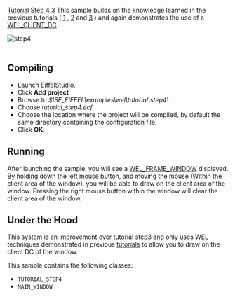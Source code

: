 [[Property:title|Tutorial Step 4]]
[[Property:weight|3]]
This sample builds on the knowledge learned in the previous tutorials ( [[Tutorial Step 1|1]] , [[Tutorial Step 2|2]]  and [[Tutorial Step 3|3]] ) and again demonstrates the use of a [[ref:libraries/wel/reference/wel_client_dc_chart|WEL_CLIENT_DC]] . 
 [[Image:step4|step4]]  <br/>
<br/>

==Compiling==

* Launch EiffelStudio. 
* Click '''Add project'''
* Browse to ''$ISE_EIFFEL\examples\wel\tutorial\step4\''. 
* Choose ''tutorial_step4.ecf''
* Choose the location where the project will be compiled, by default the same directory containing the configuration file. 
* Click '''OK'''. 


==Running==
After launching the sample, you will see a [[ref:libraries/wel/reference/wel_frame_window_chart|WEL_FRAME_WINDOW]]  displayed. By holding down the left mouse button, and moving the mouse (Within the client area of the window), you will be able to draw on the client area of the window. Pressing the right mouse button within the window will clear the client area of the window. 
==Under the Hood==

This system is an improvement over tutorial [[Tutorial Step 3|step3]]  and only uses WEL techniques demonstrated in previous [[Tutorial|tutorials]]  to allow you to draw on the client DC of the window. 

This sample contains the following classes: 
* <code>TUTORIAL_STEP4</code>
* <code>MAIN_WINDOW</code>






